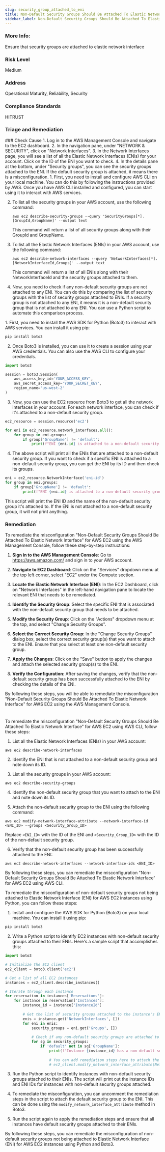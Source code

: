 ```yaml
---
slug: security_group_attached_to_eni
title: Non-Default Security Groups Should Be Attached To Elastic Network Interface
sidebar_label: Non-Default Security Groups Should Be Attached To Elastic Network Interface
---
```


### More Info:

Ensure that security groups are attached to elastic network interface

### Risk Level

Medium

### Address

Operational Maturity, Reliability, Security

### Compliance Standards

HITRUST

### Triage and Remediation
<Tabs>


<Tab title='Cause'>
### Check Cause
<AccordionGroup>
<Accordion title='Using Console' defaultOpen='true'>
1. Log in to the AWS Management Console and navigate to the EC2 dashboard.
2. In the navigation pane, under "NETWORK & SECURITY", click on "Network Interfaces".
3. In the Network Interfaces page, you will see a list of all the Elastic Network Interfaces (ENIs) for your account. Click on the ID of the ENI you want to check.
4. In the details pane at the bottom, under "Security groups", you can see the security groups attached to the ENI. If the default security group is attached, it means there is a misconfiguration.
</Accordion>

<Accordion title='Using CLI'>
1. First, you need to install and configure AWS CLI on your local machine. You can do this by following the instructions provided by AWS. Once you have AWS CLI installed and configured, you can start using it to interact with AWS services.

2. To list all the security groups in your AWS account, use the following command:
   ```
   aws ec2 describe-security-groups --query 'SecurityGroups[*].[GroupId,GroupName]' --output text
   ```
   This command will return a list of all security groups along with their GroupId and GroupName.

3. To list all the Elastic Network Interfaces (ENIs) in your AWS account, use the following command:
   ```
   aws ec2 describe-network-interfaces --query 'NetworkInterfaces[*].[NetworkInterfaceId,Groups]' --output text
   ```
   This command will return a list of all ENIs along with their NetworkInterfaceId and the security groups attached to them.

4. Now, you need to check if any non-default security groups are not attached to any ENI. You can do this by comparing the list of security groups with the list of security groups attached to ENIs. If a security group is not attached to any ENI, it means it is a non-default security group that is not attached to any ENI. You can use a Python script to automate this comparison process.
</Accordion>

<Accordion title='Using Python'>
1. First, you need to install the AWS SDK for Python (Boto3) to interact with AWS services. You can install it using pip:

```python
pip install boto3
```

2. Once Boto3 is installed, you can use it to create a session using your AWS credentials. You can also use the AWS CLI to configure your credentials.

```python
import boto3

session = boto3.Session(
    aws_access_key_id='YOUR_ACCESS_KEY',
    aws_secret_access_key='YOUR_SECRET_KEY',
    region_name='us-west-2'
)
```

3. Now, you can use the EC2 resource from Boto3 to get all the network interfaces in your account. For each network interface, you can check if it's attached to a non-default security group.

```python
ec2_resource = session.resource('ec2')

for eni in ec2_resource.network_interfaces.all():
    for group in eni.groups:
        if group['GroupName'] != 'default':
            print(f"ENI {eni.id} is attached to a non-default security group {group['GroupName']}")
```

4. The above script will print all the ENIs that are attached to a non-default security group. If you want to check if a specific ENI is attached to a non-default security group, you can get the ENI by its ID and then check its groups.

```python
eni = ec2_resource.NetworkInterface('eni-id')
for group in eni.groups:
    if group['GroupName'] != 'default':
        print(f"ENI {eni.id} is attached to a non-default security group {group['GroupName']}")
```

This script will print the ENI ID and the name of the non-default security group it's attached to. If the ENI is not attached to a non-default security group, it will not print anything.
</Accordion>
</AccordionGroup>
</Tab>
<Tab title='Remediation'>
### Remediation
<AccordionGroup>
<Accordion title='Using Console' defaultOpen='true'>
To remediate the misconfiguration "Non-Default Security Groups Should Be Attached To Elastic Network Interface" for AWS EC2 using the AWS Management Console, follow these step-by-step instructions:

1. **Sign in to the AWS Management Console**: Go to https://aws.amazon.com/ and sign in to your AWS account.

2. **Navigate to EC2 Dashboard**: Click on the "Services" dropdown menu at the top left corner, select "EC2" under the Compute section.

3. **Locate the Elastic Network Interface (ENI)**: In the EC2 Dashboard, click on "Network Interfaces" in the left-hand navigation pane to locate the relevant ENI that needs to be remediated.

4. **Identify the Security Group**: Select the specific ENI that is associated with the non-default security group that needs to be attached.

5. **Modify the Security Group**: Click on the "Actions" dropdown menu at the top, and select "Change Security Groups".

6. **Select the Correct Security Group**: In the "Change Security Groups" dialog box, select the correct security group(s) that you want to attach to the ENI. Ensure that you select at least one non-default security group.

7. **Apply the Changes**: Click on the "Save" button to apply the changes and attach the selected security group(s) to the ENI.

8. **Verify the Configuration**: After saving the changes, verify that the non-default security group has been successfully attached to the ENI by checking the details of the ENI.

By following these steps, you will be able to remediate the misconfiguration "Non-Default Security Groups Should Be Attached To Elastic Network Interface" for AWS EC2 using the AWS Management Console.

#
</Accordion>

<Accordion title='Using CLI'>
To remediate the misconfiguration "Non-Default Security Groups Should Be Attached To Elastic Network Interface" for AWS EC2 using AWS CLI, follow these steps:

1. List all the Elastic Network Interfaces (ENIs) in your AWS account:
```
aws ec2 describe-network-interfaces
```

2. Identify the ENI that is not attached to a non-default security group and note down its ID.

3. List all the security groups in your AWS account:
```
aws ec2 describe-security-groups
```

4. Identify the non-default security group that you want to attach to the ENI and note down its ID.

5. Attach the non-default security group to the ENI using the following command:
```
aws ec2 modify-network-interface-attribute --network-interface-id <ENI_ID> --groups <Security_Group_ID>
```
Replace `<ENI_ID>` with the ID of the ENI and `<Security_Group_ID>` with the ID of the non-default security group.

6. Verify that the non-default security group has been successfully attached to the ENI:
```
aws ec2 describe-network-interfaces --network-interface-ids <ENI_ID>
```

By following these steps, you can remediate the misconfiguration "Non-Default Security Groups Should Be Attached To Elastic Network Interface" for AWS EC2 using AWS CLI.
</Accordion>

<Accordion title='Using Python'>
To remediate the misconfiguration of non-default security groups not being attached to Elastic Network Interface (ENI) for AWS EC2 instances using Python, you can follow these steps:

1. Install and configure the AWS SDK for Python (Boto3) on your local machine. You can install it using pip:

```bash
pip install boto3
```

2. Write a Python script to identify EC2 instances with non-default security groups attached to their ENIs. Here's a sample script that accomplishes this:

```python
import boto3

# Initialize the EC2 client
ec2_client = boto3.client('ec2')

# Get a list of all EC2 instances
instances = ec2_client.describe_instances()

# Iterate through each instance
for reservation in instances['Reservations']:
    for instance in reservation['Instances']:
        instance_id = instance['InstanceId']
        
        # Get the list of security groups attached to the instance's ENIs
        enis = instance.get('NetworkInterfaces', [])
        for eni in enis:
            security_groups = eni.get('Groups', [])
            
            # Check if any non-default security groups are attached to the ENI
            for sg in security_groups:
                if 'default' not in sg['GroupName']:
                    print(f"Instance {instance_id} has a non-default security group attached to ENI {eni['NetworkInterfaceId']}")
                    
                    # You can add remediation steps here to attach the default security group to the ENI
                    # ec2_client.modify_network_interface_attribute(NetworkInterfaceId=eni['NetworkInterfaceId'], Groups=['default'])
```

3. Run the Python script to identify instances with non-default security groups attached to their ENIs. The script will print out the instance IDs and ENI IDs for instances with non-default security groups attached.

4. To remediate the misconfiguration, you can uncomment the remediation steps in the script to attach the default security group to the ENI. This can be done using the `modify_network_interface_attribute` method in Boto3.

5. Run the script again to apply the remediation steps and ensure that all instances have default security groups attached to their ENIs.

By following these steps, you can remediate the misconfiguration of non-default security groups not being attached to Elastic Network Interface (ENI) for AWS EC2 instances using Python and Boto3.
</Accordion>

</AccordionGroup>
</Tab>
</Tabs>

